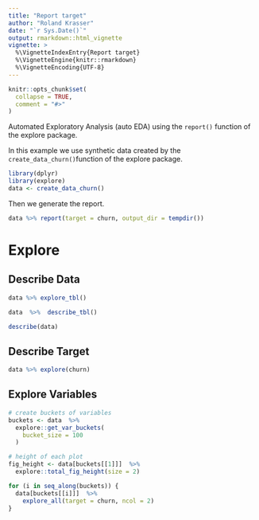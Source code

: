 ```yaml
---
title: "Report target"
author: "Roland Krasser"
date: "`r Sys.Date()`"
output: rmarkdown::html_vignette
vignette: >
  %\VignetteIndexEntry{Report target}
  %\VignetteEngine{knitr::rmarkdown}
  %\VignetteEncoding{UTF-8}
---
```


```r
knitr::opts_chunk$set(
  collapse = TRUE,
  comment = "#>"
)
```

Automated Exploratory Analysis (auto EDA) using the `report()` function of the explore package.

In this example we use synthetic data created by the `create_data_churn()`function of the explore package.

```r
library(dplyr)
library(explore)
data <- create_data_churn()
```

Then we generate the report.

```r
data %>% report(target = churn, output_dir = tempdir())
```

# Explore

## Describe Data

```r
data %>% explore_tbl()
```

```r
data  %>%  describe_tbl()
```

```r
describe(data)
```

## Describe Target

```r
data %>% explore(churn)
```

## Explore Variables

```r
# create buckets of variables
buckets <- data  %>%  
  explore::get_var_buckets(
    bucket_size = 100
  )

# height of each plot
fig_height <- data[buckets[[1]]]  %>%  
  explore::total_fig_height(size = 2)

```

```r
for (i in seq_along(buckets)) {
  data[buckets[[i]]]  %>%  
    explore_all(target = churn, ncol = 2)
} 
```
